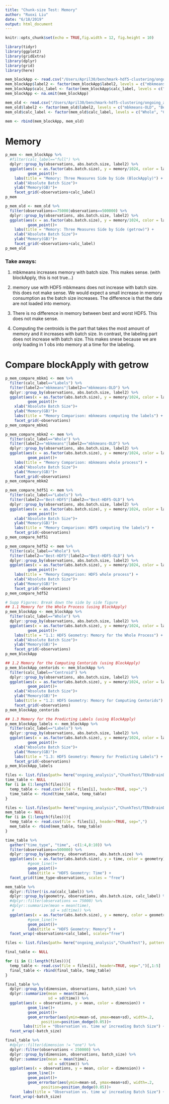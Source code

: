 ```yaml
---
title: "Chunk-size Test: Memory"
author: "Ruoxi Liu"
date: "6/18/2019"
output: html_document
---
```


```r
knitr::opts_chunk$set(echo = TRUE,fig.width = 12, fig.height = 10)
```

```r
library(tidyr)
library(ggplot2)
library(gridExtra)
library(dplyr)
library(grid)
library(here)
```

```r
mem_blockApp <- read.csv("/Users/April30/benchmark-hdf5-clustering/ongoing_analysis/ChunkTest/TENxBrainData/Output/new_mem.csv", header=TRUE, sep=",")
mem_blockApp$label2 <- factor(mem_blockApp$label2, levels = c("mbkmeans", "Best-HDF5", "Worst-HDF5"))
mem_blockApp$calc_label <- factor(mem_blockApp$calc_label, levels = c("Whole", "Centroid", "Labels"))
mem_blockApp <- na.omit(mem_blockApp)

mem_old <- read.csv("/Users/April30/benchmark-hdf5-clustering/ongoing_analysis/ChunkTest/TENxBrainData/Output/before_BloackApp/new_mem_old.csv", header=TRUE, sep=",")
mem_old$label2 <- factor(mem_old$label2, levels = c("mbkmeans-OLD", "Best-HDF5-OLD", "Worst-HDF5-OLD"))
mem_old$calc_label <- factor(mem_old$calc_label, levels = c("Whole", "Centroid", "Labels"))

mem <- rbind(mem_blockApp, mem_old)
```

# Memory
```r
p_mem <- mem_blockApp %>% 
  #filter(calc_label=="full") %>%
  dplyr::group_by(observations, abs.batch.size, label2) %>% 
  ggplot(aes(x = as.factor(abs.batch.size), y = memory/1024, color = label2)) +
          geom_point()+
    labs(title = "Memory: Three Measures Side by Side (BlockApply)") + 
    xlab("Absolute Batch Size")+
    ylab("Memory(GB)")+
    facet_grid(~observations+calc_label)
p_mem
```

```r
p_mem_old <- mem_old %>% 
  filter(observations==75000|observations==500000) %>%
  dplyr::group_by(observations, abs.batch.size, label2) %>% 
  ggplot(aes(x = as.factor(abs.batch.size), y = memory/1024, color = label2)) +
          geom_point()+
    labs(title = "Memory: Three Measures Side by Side (getrow)") + 
    xlab("Absolute Batch Size")+
    ylab("Memory(GB)")+
    facet_grid(~observations+calc_label)
p_mem_old
```
### Take aways:

1. mbkmeans increases memory with batch size. This makes sense. (with blockApply, this is not true...)

2. memory use with HDF5 mbkmeans does not increase with batch size. this does not make sense. We would expect a small increase in memory consumption as the batch size increases. The difference is that the data are not loaded into memory.

3. There is no difference in memory between best and worst HDF5. This does not make sense.

4. Computing the centroids is the part that takes the most amount of memory and it increases with batch size. In contrast, the labeling part does not increase with batch size. This makes snese because we are only loading in 1 obs into memory at a time for the labeling. 


# Compare blockApply with getrow
```r
p_mem_compare_mbkm1 <- mem %>% 
  filter(calc_label=="Labels") %>%
  filter(label2=="mbkmeans"|label2=="mbkmeans-OLD") %>%
  dplyr::group_by(observations, abs.batch.size, label2) %>% 
  ggplot(aes(x = as.factor(abs.batch.size), y = memory/1024, color = label2)) +
          geom_point()+
    xlab("Absolute Batch Size")+
    ylab("Memory(GB)")+
    labs(title = "Memory Comparison: mbkmeans computing the labels") + 
    facet_grid(~observations)
p_mem_compare_mbkm1
```
```r
p_mem_compare_mbkm2 <- mem %>% 
  filter(calc_label=="Whole") %>%
  filter(label2=="mbkmeans"|label2=="mbkmeans-OLD") %>%
  dplyr::group_by(observations, abs.batch.size, label2) %>% 
  ggplot(aes(x = as.factor(abs.batch.size), y = memory/1024, color = label2)) +
          geom_point()+
    labs(title = "Memory Comparison: mbkmeans whole process") + 
    xlab("Absolute Batch Size")+
    ylab("Memory(GB)")+
    facet_grid(~observations)
p_mem_compare_mbkm2
```

```r
p_mem_compare_hdf51 <- mem %>% 
  filter(calc_label=="Labels") %>%
  filter(label2=="Best-HDF5"|label2=="Best-HDF5-OLD") %>%
  dplyr::group_by(observations, abs.batch.size, label2) %>% 
  ggplot(aes(x = as.factor(abs.batch.size), y = memory/1024, color = label2)) +
          geom_point()+
    xlab("Absolute Batch Size")+
    ylab("Memory(GB)")+
    labs(title = "Memory Comparison: HDF5 computing the labels") + 
    facet_grid(~observations)
p_mem_compare_hdf51
```
```r
p_mem_compare_hdf52 <- mem %>% 
  filter(calc_label=="Whole") %>%
  filter(label2=="Best-HDF5"|label2=="Best-HDF5-OLD") %>%
  dplyr::group_by(observations, abs.batch.size, label2) %>% 
  ggplot(aes(x = as.factor(abs.batch.size), y = memory/1024, color = label2)) +
          geom_point()+
    labs(title = "Memory Comparison: HDF5 whole process") + 
    xlab("Absolute Batch Size")+
    ylab("Memory(GB)")+
    facet_grid(~observations)
p_mem_compare_hdf52
```

```r
# Supp Figures: Break down the side by side figure
## 1.1 Memory for the Whole Process (using BlockApply)
p_mem_blockApp <- mem_blockApp %>% 
  filter(calc_label=="Whole") %>%
  dplyr::group_by(observations, abs.batch.size, label2) %>% 
  ggplot(aes(x = as.factor(abs.batch.size), y = memory/1024, color = label2)) +
          geom_point()+
    labs(title = "1.1: HDF5 Geometry: Memory for the Whole Process") + 
    xlab("Absolute Batch Size")+
    ylab("Memory(GB)")+
    facet_grid(~observations)
p_mem_blockApp
```


```r
## 1.2 Memory for the Computing Centorids (using BlockApply)
p_mem_blockApp_centorids <- mem_blockApp %>% 
  filter(calc_label=="Centroid") %>%
  dplyr::group_by(observations, abs.batch.size, label2) %>% 
  ggplot(aes(x = as.factor(abs.batch.size), y = memory/1024, color = label2)) +
          geom_point()+
    xlab("Absolute Batch Size")+
    ylab("Memory(GB)")+
    labs(title = "1.2: HDF5 Geometry: Memory for Computing Centorids") + 
    facet_grid(~observations)
p_mem_blockApp_centorids
```


```r
## 1.3 Memory for the Predicting Labels (using BlockApply)
p_mem_blockApp_labels <- mem_blockApp %>% 
  filter(calc_label=="Labels") %>%
  dplyr::group_by(observations, abs.batch.size, label2) %>% 
  ggplot(aes(x = as.factor(abs.batch.size), y = memory/1024, color = label2)) +
          geom_point()+
    xlab("Absolute Batch Size")+
    ylab("Memory(GB)")+
    labs(title = "1.3: HDF5 Geometry: Memory for Predicting Labels") + 
    facet_grid(~observations)
p_mem_blockApp_labels
```

```r
files <- list.files(path= here("ongoing_analysis","ChunkTest/TENxBrainData/Output"), pattern="^time_[a-z]+.csv", full.names=TRUE, recursive=FALSE)
time_table <- NULL
for (i in (1:length(files))){
  temp_table <- read.csv(file = files[i], header=TRUE, sep=",")
  time_table <- rbind(time_table, temp_table)
}

files <- list.files(path= here("ongoing_analysis","ChunkTest/TENxBrainData/Output"), pattern="^mem_[a-z]+.csv", full.names=TRUE, recursive=FALSE)
mem_table <- NULL
for (i in (1:length(files))){
  temp_table <- read.csv(file = files[i], header=TRUE, sep=",")
  mem_table <- rbind(mem_table, temp_table)
}
```

```r
time_table %>% 
  gather("time_type", "time", -c(1:4,8:10)) %>%
  filter(observations==500000) %>%
  dplyr::group_by(geometry, observations, abs.batch.size) %>% 
  ggplot(aes(x = as.factor(abs.batch.size), y = time, color = geometry)) +
          #geom_line()+
          geom_point()+
          labs(title = "HDF5 Geometry: Time") + 
  facet_grid(time_type~observations, scales = "free")
```
```r
mem_table %>% 
  dplyr::filter(!is.na(calc_label)) %>%
  dplyr::group_by(geometry, observations, abs.batch.size, calc_label) %>% 
  #dplyr::filter(observations == 75000) %>%
  #dplyr::summarize(mean = mean(time), 
   #                sd = sd(time)) %>% 
  ggplot(aes(x = as.factor(abs.batch.size), y = memory, color = geometry)) +
          #geom_line()+
          geom_point()+
          labs(title = "HDF5 Geometry: Memory") + 
  facet_wrap(~observations+calc_label, scales="free")
```

```r
files <- list.files(path= here("ongoing_analysis","ChunkTest"), pattern="*.csv", full.names=TRUE, recursive=FALSE)

final_table <- NULL

for (i in (1:length(files))){
  temp_table <- read.csv(file = files[i], header=TRUE, sep=",")[,1:5]
  final_table <- rbind(final_table, temp_table)
}
```

```r
final_table %>% 
  dplyr::group_by(dimension, observations, batch_size) %>% 
  dplyr::summarize(mean = mean(time), 
                   sd = sd(time)) %>% 
  ggplot(aes(x = observations, y = mean, color = dimension)) +
          geom_line()+
          geom_point()+
          geom_errorbar(aes(ymin=mean-sd, ymax=mean+sd), width=.2,
                position=position_dodge(0.05))+
        labs(title = "Observation vs. time w/ increading Batch Size") + 
  facet_wrap(~batch_size)
```

```r
final_table %>% 
  #dplyr::filter(dimension != "one") %>%
  dplyr::filter(observations < 250000) %>%
  dplyr::group_by(dimension, observations, batch_size) %>% 
  dplyr::summarize(mean = mean(time), 
                   sd = sd(time)) %>% 
  ggplot(aes(x = observations, y = mean, color = dimension)) +
          geom_line()+
          geom_point()+
          geom_errorbar(aes(ymin=mean-sd, ymax=mean+sd), width=.2,
                position=position_dodge(0.05))+
        labs(title = "Observation vs. time w/ increading Batch Size") + 
  facet_wrap(~batch_size)
```

